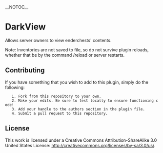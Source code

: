 __NOTOC__

= DarkView =

Allows server owners to view enderchests' contents.

Note: Inventories are not saved to file, so do not survive plugin reloads, whether that be by the command /reload or server restarts.

== Contributing ==

If you have something that you wish to add to this plugin, simply do the following:
    1. Fork from this repository to your own.
    2. Make your edits. Be sure to test locally to ensure functioning code!
    3. Add your handle to the authors section in the plugin file.
    4. Submit a pull request to this repository.

== License ==

This work is licensed under a Creative Commons Attribution-ShareAlike 3.0 United States License: http://creativecommons.org/licenses/by-sa/3.0/us/.
